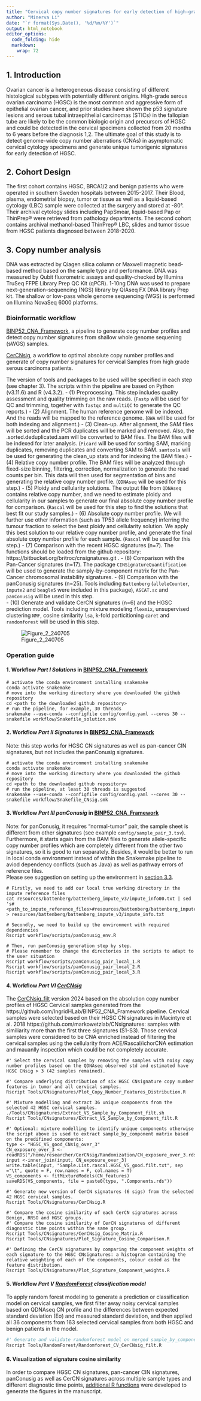 ```yaml
---
title: "Cervical copy number signatures for early detection of high-grade serous tubo-ovarian carcinoma."
author: "Minerva Li"
date: "`r format(Sys.Date(), '%d/%m/%Y')`"
output: html_notebook
editor_options:
  code_folding: hide
  markdown:
    wrap: 72
---
```


## 1. Introduction
Ovarian cancer is a heterogeneous disease consisting of different histological subtypes with potentially different origins. High-grade serous ovarian carcinoma (HGSC) is the most common and aggressive form
of epithelial ovarian cancer, and prior studies have shown the p53 signature lesions and serous tubal intraepithelial carcinomas (STICs) in the fallopian tube are likely to be the common biologic origin and
precursors of HGSC and could be detected in the cervical specimens collected from 20 months to 6 years before the diagnosis 1,2. The ultimate goal of this study is to detect genome-wide copy number aberrations (CNAs) in asymptomatic cervical cytology specimens and generate unique tumorigenic signatures for early detection of HGSC.

## 2. Cohort Design
The first cohort contains HGSC, BRCA1/2 and benign patients who were operated in southern Sweden hospitals between 2015-2017. Their Blood, plasma, endometrial biopsy, tumor or tissue as well as a liquid-based cytology (LBC) sample were collected at the surgery and stored at -80°. Their archival cytology slides including PapSmear, liquid-based Pap or ThinPrep® were retrieved from pathology departments. The second cohort contains archival methanol-based ThinPrep® LBC, slides and tumor tissue from HGSC patients diagnosed between 2018-2020.

## 3. Copy number analysis
DNA was extracted by Qiagen silica column or Maxwell magnetic bead-based method based on the sample type and performance. DNA was measured by Qubit fluorometric assays and quality-checked by Illumina TruSeq FFPE Library Prep QC Kit (qPCR). 1-10ng DNA was used to prepare next-generation-sequencing (NGS) library by QIAseq FX DNA library Prep kit. The shallow or low-pass whole genome sequencing (WGS) is performed on Illumina NovaSeq 6000 platforms.

### Bioinformatic workflow
[BINP52_CNA_Framework](https://github.com/IngridHLab/BINP52_CNA_Framework), a pipeline to generate copy number profiles and detect copy number signatures from shallow whole genome sequening (sWGS) samples.

[CerCNsig](https://github.com/IngridHLab/CerCNsig), a workflow to optimal absolute copy number profiles and generate of copy number signatures for cervical Samples from high grade serous carcinoma patients.

The version of tools and packages to be used will be specified in each step (see chapter 3). The scripts within the pipeline are based on Python (v3.11.6) and R (v4.3.2).
- (1) Preprocessing. This step includes quality assessment and quality trimming on the raw reads. (`Fastp` will be used for QC and trimming, together with `fastqc` and `multiQC` to generate the QC reports.)
- (2) Alignment. The human reference genome will be indexed. And the reads will be mapped to the reference genome. (`BWA` will be used for both indexing and alignment.)
- (3) Clean-up. After alignment, the SAM files will be sorted and the PCR duplicates will be marked and removed. Also, the .sorted.deduplicated.sam will be converted to BAM files. The BAM files will be indexed for later analysis. (`Picard` will be used for sorting SAM, marking duplicates, removing duplicates and converting SAM to BAM. `samtools` will be used for generating the clean_up stats and for indexing the BAM files.)
- (4) Relative copy number profile. The BAM files will be analyzed through fixed-size binning, filtering, correction, normalization to generate the read counts per bin. This data will then used for segmentation of bins and generating the relative copy number profile. (`QDNAseq` will be used for this step.)
- (5) Ploidy and cellularity solutions. The output file from `QDNAseq` contains relative copy number, and we need to estimate ploidy and cellularity in our samples to generate our final absolute copy number profile for comparison. (`Rascal` will be used for this step to find the solutions that best fit our study samples.)
- (6) Absolute copy number profile. We will further use other information (such as TP53 allele frequency) inferring the tumour fraction to select the best ploidy and cellularity solution. We apply this best solution to our relative copy number profile, and generate the final absolute copy number profile for each sample. (`Rascal` will be used for this step.)
- (7) Comparison with the recent HGSC signatures (n=7). The functions should be loaded from the github repository: https://bitbucket.org/britroc/cnsignatures.git .
- (8) Comparison with the Pan-Cancer signatures (n=17). The package `CINSignatureQuantification` will be used to generate the samply-by-component matrix for the Pan-Cancer chromosomal instability signatures.
- (9) Comparison with the panConusig signatures (n=25). Tools including `Battenberg` (`alleleCounter`, `impute2` and `beagle5` were included in this package), `ASCAT.sc` and `panConusig` will be used in this step.  
- (10) Generate and validate CerCN signatures (n=6) and the HGSC prediction model. Tools including mixture modeling `flexmix`, unsupervised clustering `NMF`, cosine similarity `lsa`, k-fold particitioning `caret` and `randomforest` will be used in this step.

![Figure_2_240705](https://github.com/NyKepler/CerCNsig/assets/111468388/28e80dea-300a-476a-bb3b-7b96a26514aa)

### Operation guide

#### 1. Workflow *Part I Solutions* in [BINP52_CNA_Framework](https://github.com/IngridHLab/BINP52_CNA_Framework/tree/main/workflow)
```
# activate the conda environment installing snakemake
conda activate snakemake
# move into the working directory where you downloaded the github repository
cd <path to the downloaded github repository>
# run the pipeline, for example, 30 threads
snakemake --use-conda --configfile config/config.yaml --cores 30 --snakefile workflow/Snakefile_solution.smk
```
#### 2. Workflow *Part II Signatures* in [BINP52_CNA_Framework](https://github.com/IngridHLab/BINP52_CNA_Framework/tree/main/workflow)
Note: this step works for HGSC CN signatures as well as pan-cancer CIN signatures, but not includes the panConusig signatures.
```
# activate the conda environment installing snakemake
conda activate snakemake
# move into the working directory where you downloaded the github repository
cd <path to the downloaded github repository>
# run the pipeline, at least 30 threads is suggested
snakemake --use-conda --configfile config/config.yaml --cores 30 --snakefile workflow/Snakefile_CNsig.smk
```
#### 3. Workflow *Part III panConusig* in [BINP52_CNA_Framework](https://github.com/IngridHLab/BINP52_CNA_Framework/tree/main/workflow)
Note: for panConusig, it requires "normal-tumor" pair, the sample sheet is different from other signatures (see example `config/sample_pair_3.tsv`). Furthermore, it starts again from the BAM files to generate allele-specific copy number profiles which are completely different from the other two signatures, so it is good to run separately. Besides, it would be better to run in local conda environment instead of within the Snakemake pipeline to aviod dependency conflicts (such as Java) as well as pathway errors of reference files.  
Please see suggestion on setting up the environment in [section 3.3](https://github.com/IngridHLab/BINP52_CNA_Framework/blob/main/README.md).
```
# Firstly, we need to add our local true working directory in the impute reference files
cat resources/battenberg/battenberg_impute_v3/impute_info00.txt | sed 's#<path_to_impute_reference_files>#resources/battenberg/battenberg_impute_v3#g' > resources/battenberg/battenberg_impute_v3/impute_info.txt

# Secondly, we need to build up the environment with required dependencies
Rscript workflow/scripts/panConusig_env.R

# Then, run panConusig generation step by step.
# Please remember to change the directories in the scripts to adapt to the user situation
Rscript workflow/scripts/panConusig_pair_local_1.R
Rscript workflow/scripts/panConusig_pair_local_2.R
Rscript workflow/scripts/panConusig_pair_local_3.R
```
#### 4. Workflow *Part VI [CerCNsig](https://github.com/IngridHLab/CerCNsig/tree/main/Tools/CNsignatures)* 
The [CerCNsig_filt](https://github.com/NyKepler/CerCNsig/tree/main/Tools/CNsignatures) version 2024 based on the absolution copy number profiles of HGSC Cervical samples generated from the https://github.com/IngridHLab/BINP52_CNA_Framework pipeline. Cervical samples were selected based on their HGSC CN signatures in Macintyre et al. 2018 https://github.com/markowetzlab/CNsignatures: samples with similiarity more than the first three signatures (S1-S3). Those cervical samples were considered to be CNA enriched instead of filtering the cervical samples using the cellularity from ACE/Rascal/ichorCNA estimation and mauanlly inspection which could be not completely accurate.

```
#' Select the cervical samples by removing the samples with noisy copy number profiles based on the QDNAseq observed std and estimated have HGSC CNsig > 3 (42 samples remained).

#' Compare underlying distribution of six HGSC CNsignature copy number features in tumor and all cervical samples.
Rscript Tools/CNsignatures/Plot_Copy_Number_Features_Distribution.R

#' Mixture modelling and extract 36 unique components from the selected 42 HGSC cervical samples.
./Tools/CNsignatures/Extract_VS_Sample_by_Component_filt.sh
Rscript Tools/CNsignatures/Extract_VS_Sample_by_Component_filt.R

#' Optional: mixture modelling to identify unique components otherwise the script above is used to extract sample_by_component matrix based on the predifined components:
type <- "HGSC_VS_good_CNsig_over_3"
CN_exposure_over_3 <- readRDS("/home/researcher/CerCNsig/Randomization/CN_exposure_over_3.rds")
input <-inner_join(input, CN_exposure_over_3)
write.table(input, "Sample.List.rascal.HGSC_VS_good.filt.txt", sep ="\t", quote = F, row.names = F, col.names = T)
VS_components <- fitMixtureModels(CN_features)
saveRDS(VS_components, file = paste0(type, ".Components.rds"))

#' Generate new version of CerCN signatures (6 sigs) from the selected 42 HGSC cervical samples.
Rscript Tools/CNsignatures/CerCNsig.R

#' Compare the cosine similarity of each CerCN signatures across Benign, RRSO and HGSC groups.
#' Compare the cosine similarity of CerCN signatures of different diagnostic time points within the same group.
Rscript Tools/CNsignatures/CerCNsig_Cosine_Matrix.R
Rscript Tools/CNsignatures/Plot_Signature_Cosine_Comparison.R

#' Defining the CerCN signatures by comparing the component weights of each signature to the HGSC CNsignatures: a histogram containing the relative weighting of each of the components, colour coded as the feature distribution.
Rscript Tools/CNsignatures/Plot_Signature_Component_weights.R
```
#### 5. Workflow *Part V [RandomForest](https://github.com/IngridHLab/CerCNsig/tree/main/Tools/RandomForest) classification model*
To apply random forest modeling to generate a prediction or classification model on cervical samples, we first filter away noisy cervical samples based on QDNAseq CN profile and the differences between expected standard deviation (Eσ) and measured standard deviation, and then applied all 36 components from 163 selected cervical samples from both HGSC and benign patients in the model.

```bash
#' Generate and validate randomforest model on merged sample_by_component (163 x 36) matrix of HGSC and benign.
Rscript Tools/RandomForest/Randomforest_CV_CerCNsig_filt.R
```
#### 6. Visualization of signature cosine similarity
In order to compare HGSC CN signatures, pan-cancer CIN signatures, panConusig as well as CerCN signatures across multiple sample types and different diagnostic time points, [additional R functions](https://github.com/IngridHLab/CerCNsig/tree/main/Tools/BINP52_CNA) were developed to generate the figures in the manuscript. 
